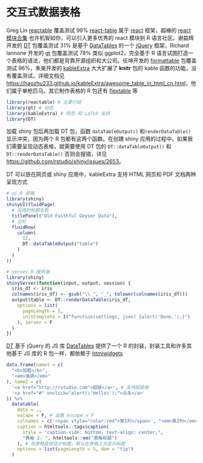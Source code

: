 # 交互式数据表格 {#chap:interactive-data-tables}

<!-- 本章不混合介绍 shiny -->

Greg Lin [reactable](https://github.com/glin/reactable) 覆盖测试 99\%  [react-table](https://github.com/tannerlinsley/react-table) 属于 [react](https://github.com/facebook/react) 框架，超棒的 [react 模块合集](https://github.com/enaqx/awesome-react) 也许机智如你，可以引入更多优秀的 react 模块到 R 语言社区。谢益辉开发的 [DT](https://github.com/rstudio/DT) 包覆盖测试 31\% 是基于 [DataTables](https://datatables.net/) 的一个 [jQuery](https://jquery.com/) 框架，Richard Iannone 开发的 [gt](https://github.com/rstudio/gt) 包覆盖测试 78\% 类似 ggplot2，完全基于 R 语言试图打造一个表格的语法，他们都是背靠开源组织和大公司。任坤开发的 [formattable](https://github.com/renkun-ken/formattable) 包覆盖测试 96\%，朱昊开发的 [kableExtra](https://github.com/haozhu233/kableExtra) 大大扩展了 **knitr** 包的 kable 函数的功能，没有覆盖测试，详细文档见  <https://haozhu233.github.io/kableExtra/awesome_table_in_html_cn.html>，他们属于单枪匹马。其它制作表格的 R 包还有 [flextable](https://github.com/davidgohel/flextable) 等

```r
library(reactable) # 主要介绍
library(gt) # 动态
library(kableExtra) # 网页 和 LaTeX 支持
library(DT)
```

::: {.rmdnote data-latex="{注意}"}
加载 shiny 包后再加载 DT 包，函数 `dataTableOutput()` 和`renderDataTable()` 显示冲突，因为两个 R 包都有这两个函数。在创建 shiny 应用的过程中，如果我们需要呈现动态表格，就需要使用 DT 包的 `DT::dataTableOutput()` 和 `DT::renderDataTable()` 否则会报错，详见 <https://github.com/rstudio/shiny/issues/2653>。
:::


DT 可以嵌在网页或 shiny 应用中，kableExtra 支持 HTML 网页和 PDF 文档两种呈现方式

```r
# ui.R 前端
library(shiny)
shinyUI(fluidPage(
  # 应用的标题名称
  titlePanel("Old Faithful Geyser Data"),
  # 边栏
  fluidRow(
    column(
      12,
      DT::dataTableOutput("table")
    )
  )
))

# server.R 服务端
library(shiny)
shinyServer(function(input, output, session) {
  iris_df <- iris
  colnames(iris_df) <- gsub("\\.", "_", tolower(colnames(iris_df)))
  output$table <- DT::renderDataTable(iris_df,
    options = list(
      pageLength = 5,
      initComplete = I("function(settings, json) {alert('Done.');}")
    ), server = F
  )
})
```


[DT](https://github.com/rstudio/DT) 基于 jQuery 的 JS 库 [DataTables](https://datatables.net/) 提供了一个 R 的封装，封装工具和许多其他基于 JS 库的 R 包一样，都依赖于 [htmlwidgets](https://github.com/ramnathv/htmlwidgets)

```r
data.frame(name1 = c(
  "<b>加粗</b>",
  "<em>强调</em>"
), name2 = c(
  '<a href="http://rstudio.com">超链</a>', # 支持超链接
  '<a href="#" onclick="alert(\'Hello\');">点击</a>'
)) %>%
  datatable(
    data = .,
    escape = F, # 设置 escape = F
    colnames = c('<span style="color:red">第1列</span>', "<em>第2列</em>"),
    caption = htmltools::tags$caption(
      style = "caption-side: bottom; text-align: center;",
      "表格 2: ", htmltools::em("表格标题")
    ), # 在表格底部显示标题，默认在表格上方显示标题
    options = list(pageLength = 5, dom = "tip")
  )
```


